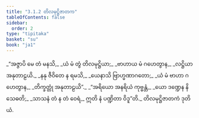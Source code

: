 ```yaml
---
title: "3.1.2 တိလမုဋ္ဌိဇာတက"
tableOfContents: false
sidebar:
  order: 2
type: "tipitaka"
basket: "su"
book: "ja1"
---
```



<DynamicBreadcrumb />

<Division number="4" book="ja1" e="ch" v="22" p="71">

<Paragraph number="674" type="verses" book="ja1">
_“အဇ္ဇာပိ မေ တံ မနသိ,_  
_ယံ မံ တွံ တိလမုဋ္ဌိယာ;_  
_ဗာဟာယ မံ ဂဟေတွာန,_  
_လဋ္ဌိယာ အနုတာဠယိ._  

</Paragraph>

</Division>
<Division number="5" book="ja1" e="ch" v="22" p="71">

<Paragraph number="675" type="verses" book="ja1">
_နနု ဇီဝိတေ န ရမသိ,_  
_ယေနာသိ ဗြာဟ္မဏာဂတော;_  
_ယံ မံ ဗာဟာ ဂဟေတွာန,_  
_တိက္ခတ္တုံ အနုတာဠယိ”._  

</Paragraph>

</Division>
<Division number="6" book="ja1" e="ch" v="22" p="71">

<Paragraph number="676" type="verses" book="ja1">
_“အရိယော အနရိယံ ကုဗ္ဗန္တံ,_  
_ယော ဒဏ္ဍေန နိသေဓတိ;_  
_သာသနံ တံ န တံ ဝေရံ,_  
ဣတိ နံ ပဏ္ဍိတာ ဝိဒူ”တိ._  


</Paragraph>
</Division>

<Paragraph number="677" type="center" book="ja1">
တိလမုဋ္ဌိဇာတကံ ဒုတိယံ.
</Paragraph>
